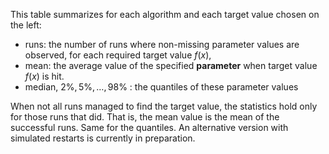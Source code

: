This table summarizes for each algorithm and each target value chosen on the left:

  * runs: the number of runs where non-missing parameter values are observed, for each required target value $f(x)$, 
  * mean: the average value of the specified __parameter__ when target value $f(x)$ is hit.
  * median, $2\%, 5\%,\ldots,98\%$ : the quantiles of these parameter values

When not all runs managed to find the target value, the statistics hold only for those runs that did. That is, the mean value is the mean of the successful runs. Same for the quantiles. An alternative version with simulated restarts is currently in preparation. 


